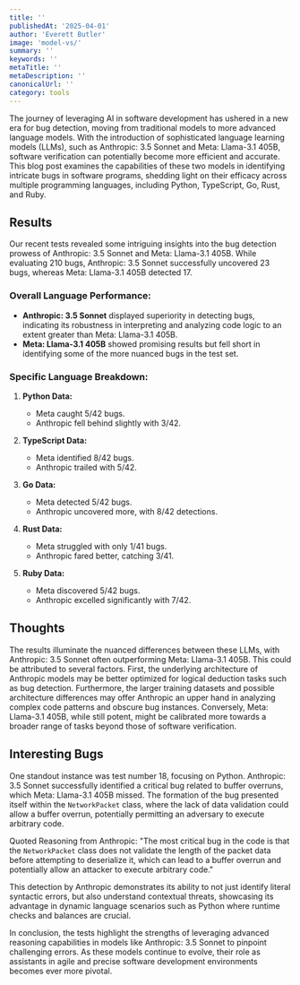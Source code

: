 ```yaml
---
title: ''
publishedAt: '2025-04-01'
author: 'Everett Butler'
image: 'model-vs/'
summary: ''
keywords: ''
metaTitle: ''
metaDescription: ''
canonicalUrl: ''
category: tools
---
```



The journey of leveraging AI in software development has ushered in a new era for bug detection, moving from traditional models to more advanced language models. With the introduction of sophisticated language learning models (LLMs), such as Anthropic: 3.5 Sonnet and Meta: Llama-3.1 405B, software verification can potentially become more efficient and accurate. This blog post examines the capabilities of these two models in identifying intricate bugs in software programs, shedding light on their efficacy across multiple programming languages, including Python, TypeScript, Go, Rust, and Ruby.

## Results

Our recent tests revealed some intriguing insights into the bug detection prowess of Anthropic: 3.5 Sonnet and Meta: Llama-3.1 405B. While evaluating 210 bugs, Anthropic: 3.5 Sonnet successfully uncovered 23 bugs, whereas Meta: Llama-3.1 405B detected 17.

### Overall Language Performance:
- **Anthropic: 3.5 Sonnet** displayed superiority in detecting bugs, indicating its robustness in interpreting and analyzing code logic to an extent greater than Meta: Llama-3.1 405B.
- **Meta: Llama-3.1 405B** showed promising results but fell short in identifying some of the more nuanced bugs in the test set.

### Specific Language Breakdown:
1. **Python Data:**
   - Meta caught 5/42 bugs.
   - Anthropic fell behind slightly with 3/42.
   
2. **TypeScript Data:**
   - Meta identified 8/42 bugs.
   - Anthropic trailed with 5/42.

3. **Go Data:**
   - Meta detected 5/42 bugs.
   - Anthropic uncovered more, with 8/42 detections.

4. **Rust Data:**
   - Meta struggled with only 1/41 bugs.
   - Anthropic fared better, catching 3/41.

5. **Ruby Data:**
   - Meta discovered 5/42 bugs.
   - Anthropic excelled significantly with 7/42.

## Thoughts

The results illuminate the nuanced differences between these LLMs, with Anthropic: 3.5 Sonnet often outperforming Meta: Llama-3.1 405B. This could be attributed to several factors. First, the underlying architecture of Anthropic models may be better optimized for logical deduction tasks such as bug detection. Furthermore, the larger training datasets and possible architecture differences may offer Anthropic an upper hand in analyzing complex code patterns and obscure bug instances. Conversely, Meta: Llama-3.1 405B, while still potent, might be calibrated more towards a broader range of tasks beyond those of software verification.

## Interesting Bugs

One standout instance was test number 18, focusing on Python. Anthropic: 3.5 Sonnet successfully identified a critical bug related to buffer overruns, which Meta: Llama-3.1 405B missed. The formation of the bug presented itself within the `NetworkPacket` class, where the lack of data validation could allow a buffer overrun, potentially permitting an adversary to execute arbitrary code.

Quoted Reasoning from Anthropic:
"The most critical bug in the code is that the `NetworkPacket` class does not validate the length of the packet data before attempting to deserialize it, which can lead to a buffer overrun and potentially allow an attacker to execute arbitrary code."

This detection by Anthropic demonstrates its ability to not just identify literal syntactic errors, but also understand contextual threats, showcasing its advantage in dynamic language scenarios such as Python where runtime checks and balances are crucial.

In conclusion, the tests highlight the strengths of leveraging advanced reasoning capabilities in models like Anthropic: 3.5 Sonnet to pinpoint challenging errors. As these models continue to evolve, their role as assistants in agile and precise software development environments becomes ever more pivotal.


